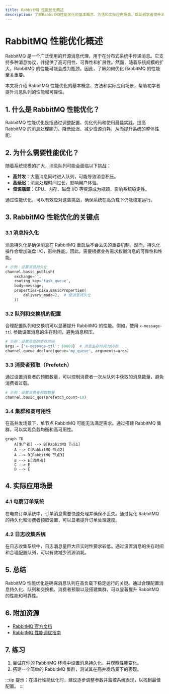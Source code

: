 ```yaml
---
title: RabbitMQ 性能优化概述
description: 了解RabbitMQ性能优化的基本概念、方法和实际应用场景，帮助初学者提升消息队列的性能和可靠性。
---
```


# RabbitMQ 性能优化概述

RabbitMQ 是一个广泛使用的开源消息代理，用于在分布式系统中传递消息。它支持多种消息协议，并提供了高可用性、可靠性和扩展性。然而，随着系统规模的扩大，RabbitMQ 的性能可能会成为瓶颈。因此，了解如何优化 RabbitMQ 的性能至关重要。

本文将介绍 RabbitMQ 性能优化的基本概念、方法和实际应用场景，帮助初学者提升消息队列的性能和可靠性。

## 1. 什么是 RabbitMQ 性能优化？

RabbitMQ 性能优化是指通过调整配置、优化代码和使用最佳实践，提高 RabbitMQ 的消息处理能力、降低延迟、减少资源消耗，从而提升系统的整体性能。

## 2. 为什么需要性能优化？

随着系统规模的扩大，消息队列可能会面临以下挑战：

- **高并发**：大量消息同时进入队列，可能导致消息积压。
- **高延迟**：消息处理时间过长，影响用户体验。
- **资源瓶颈**：CPU、内存、磁盘 I/O 等资源成为瓶颈，影响系统稳定性。

通过性能优化，可以有效应对这些挑战，确保系统在高负载下仍能稳定运行。

## 3. RabbitMQ 性能优化的关键点

### 3.1 消息持久化

消息持久化是确保消息在 RabbitMQ 重启后不会丢失的重要机制。然而，持久化操作会增加磁盘 I/O，影响性能。因此，需要根据业务需求权衡消息的可靠性和性能。

```python
# 示例：设置消息持久化
channel.basic_publish(
    exchange='',
    routing_key='task_queue',
    body=message,
    properties=pika.BasicProperties(
        delivery_mode=2,  # 使消息持久化
    ))
```

### 3.2 队列和交换机的配置

合理配置队列和交换机可以显著提升 RabbitMQ 的性能。例如，使用 `x-message-ttl` 参数设置消息的生存时间，避免消息积压。

```python
# 示例：设置消息的生存时间
args = {'x-message-ttl': 60000}  # 消息生存时间为60秒
channel.queue_declare(queue='my_queue', arguments=args)
```

### 3.3 消费者预取（Prefetch）

通过设置消费者的预取数量，可以控制消费者一次从队列中获取的消息数量，避免消费者过载。

```python
# 示例：设置消费者预取数量
channel.basic_qos(prefetch_count=10)
```

### 3.4 集群和高可用性

在高并发场景下，单节点 RabbitMQ 可能无法满足需求。通过搭建 RabbitMQ 集群，可以实现负载均衡和高可用性。

```mermaid
graph TD
    A[生产者] --> B[RabbitMQ 节点1]
    A --> C[RabbitMQ 节点2]
    A --> D[RabbitMQ 节点3]
    B --> E[消费者]
    C --> E
    D --> E
```

## 4. 实际应用场景

### 4.1 电商订单系统

在电商订单系统中，订单消息需要快速处理并确保不丢失。通过优化 RabbitMQ 的持久化和消费者预取设置，可以显著提升订单处理速度。

### 4.2 日志收集系统

在日志收集系统中，日志消息量巨大且实时性要求较低。通过设置消息的生存时间和合理配置队列，可以有效减少资源消耗。

## 5. 总结

RabbitMQ 性能优化是确保消息队列在高负载下稳定运行的关键。通过合理配置消息持久化、队列和交换机、消费者预取以及搭建集群，可以显著提升 RabbitMQ 的性能和可靠性。

## 6. 附加资源

- [RabbitMQ 官方文档](https://www.rabbitmq.com/documentation.html)
- [RabbitMQ 性能调优指南](https://www.rabbitmq.com/performance.html)

## 7. 练习

1. 尝试在你的 RabbitMQ 环境中设置消息持久化，并观察性能变化。
2. 搭建一个简单的 RabbitMQ 集群，测试其在高并发场景下的表现。

:::tip
提示：在进行性能优化时，建议逐步调整参数并监控系统表现，以找到最佳配置。
:::